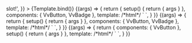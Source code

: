 
<Meta title="Components/Button/Slots" args={defaultArgs} argTypes={argTypes} />

<Canvas>
	<Story
		name="Default"
		argTypes={{
			default: {
				control: {
					disable: true,
				},
			},
		}}
		args={{
			default: 'Default <em class="italic">slot!</em>',
		}}
	>
		{Template.bind()}
	</Story>
</Canvas>

<Canvas>
	<Story
		name="Before"
		play={defaultTest}
		args={{
			label: 'Before slot',
		}}
		argTypes={{
			before: {
				control: {
					disable: true,
				},
			},
		}}
	>
		{(args) => {
			return {
				setup() {
					return { args }
				},
				components: { VvButton, VvBadge },
				template: /*html*/ `
					<vv-button v-bind="args" data-testId="element">
						<template #before>
							<vv-badge value="12" modifiers="danger" />
						</template>
					</vv-button>`,
			}
		}}
	</Story>
</Canvas>

<Canvas>
	<Story
		name="After"
		play={defaultTest}
		args={{
			label: 'After slot',
		}}
		argTypes={{
			after: {
				control: {
					disable: true,
				},
			},
		}}
	>
		{(args) => {
			return {
				setup() {
					return { args }
				},
				components: { VvButton, VvBadge },
				template: /*html*/ `
					<vv-button v-bind="args" data-testId="element">
						<template #after>
							<vv-badge value="12" modifiers="danger" />
						</template>
					</vv-button>
				`,
			}
		}}
	</Story>
</Canvas>

<Canvas>
	<Story
		name="Label"
		args={{
			icon: 'add',
		}}
	>
		{(args) => {
			return {
				components: { VvButton },
				setup() {
					return { args }
				},
				template: /*html*/ `
					<vv-button v-bind="args" data-testId="element">
						<template #label>
							Label <em class="italic">slot!</em>
						</template>
					</vv-button>
				`,
			}
		}}
	</Story>
</Canvas>
